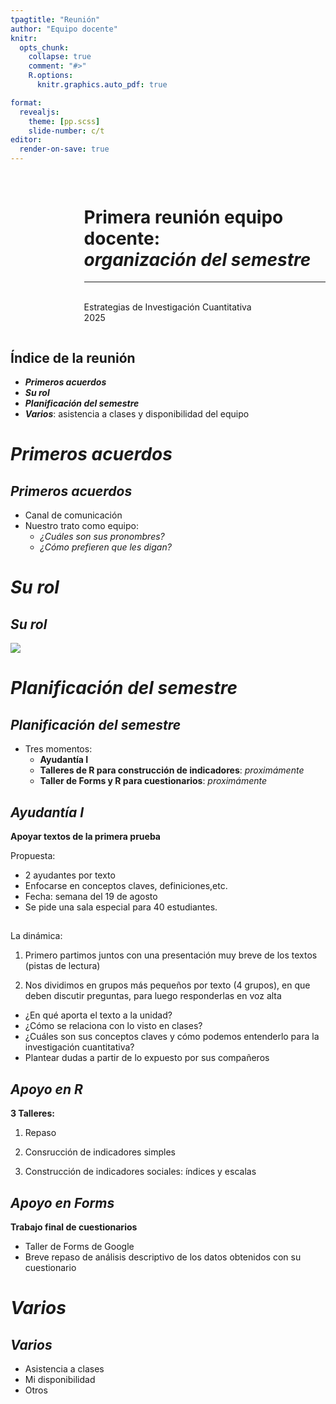 ```yaml
---
tpagtitle: "Reunión"
author: "Equipo docente"
knitr:
  opts_chunk: 
    collapse: true
    comment: "#>" 
    R.options:
      knitr.graphics.auto_pdf: true

format:
  revealjs:
    theme: [pp.scss]
    slide-number: c/t
editor:
  render-on-save: true
---
```




## {data-background-color="#1E2D59"}

:::: {.columns .v-center-container}
::: {.column width=20%}
:::
::: {.column width=80%}

# [Primera reunión equipo docente: <br> [***organización del semestre***]{.gray}]{.white} 

------------------------------------------------------------------------
<br>
Estrategias de Investigación Cuantitativa
<br> 
2025
:::
::::


## [Índice de la reunión]{.black} {data-background-color="#f4e2d4"}

- [***Primeros acuerdos***]{.gray} 
- [***Su rol***]{.gray}
- [***Planificación del semestre***]{.gray}
- [***Varios***: asistencia a clases y disponibilidad del equipo]{.gray}


# [***Primeros acuerdos***]{.white} {data-background-color="#1E2D59"}

## [***Primeros acuerdos***]{.gray}{data-background-color="#f4e2d4"}

- Canal de comunicación
- Nuestro trato como equipo:
  - *¿Cuáles son sus pronombres?*
  - *¿Cómo prefieren que les digan?*
  


# [***Su rol***]{.white} {data-background-color="#1E2D59"}

## [***Su rol***]{.gray}{data-background-color="#f4e2d4"}

![](../images/esquema.png)



# [***Planificación del semestre***]{.white} {data-background-color="#1E2D59"}

## [***Planificación del semestre***]{.gray}{data-background-color="#f4e2d4"}

- Tres momentos:
  - **Ayudantía I**
  - **Talleres de R para construcción de indicadores**: *proximámente*
  - **Taller de Forms y R para cuestionarios**: *proximámente*


## [***Ayudantía I***]{.black}{data-background-color="#f4e2d4"}

[**Apoyar textos de la primera prueba**]{.purple}

Propuesta: 

- 2 ayudantes por texto 
- Enfocarse en conceptos claves, definiciones,etc.
- Fecha: semana del 19 de agosto 
- Se pide una sala especial para 40 estudiantes.

##

::: {.content-box-purple}
La dinámica:

1. Primero partimos juntos con una presentación muy breve de los textos (pistas de lectura)

2. Nos dividimos en grupos más pequeños por texto (4 grupos), en que deben discutir preguntas, para luego responderlas en voz alta
  - ¿En qué aporta el texto a la unidad?
  - ¿Cómo se relaciona con lo visto en clases?
  - ¿Cuáles son sus conceptos claves y cómo podemos entenderlo para la investigación cuantitativa? 
  - Plantear dudas a partir de lo expuesto por sus compañeros 
::: 

## [***Apoyo en R***]{.black} {data-background-color="#f4e2d4"}

[**3 Talleres:**]{.purple} 

::: {.content-box-purple}
1. Repaso

2. Consrucción de indicadores simples

3. Construcción de indicadores sociales: índices y escalas
:::

## [***Apoyo en Forms***]{.black} {data-background-color="#f4e2d4"}

[**Trabajo final de cuestionarios**]{.purple}

::: {.content-box-purple}
- Taller de Forms de Google 
- Breve repaso de análisis descriptivo de los datos obtenidos con su cuestionario
:::

# [***Varios***]{.white} {data-background-color="#1E2D59"}

## [***Varios***]{.gray}{data-background-color="#f4e2d4"}

- Asistencia a clases
- Mi disponibilidad
- Otros


